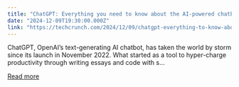 ```yaml
---
title: "ChatGPT: Everything you need to know about the AI-powered chatbot"
date: "2024-12-09T19:30:00.000Z"
link: "https://techcrunch.com/2024/12/09/chatgpt-everything-to-know-about-the-ai-chatbot/"
---
```


ChatGPT, OpenAI’s text-generating AI chatbot, has taken the world by storm since its launch in November 2022. What started as a tool to hyper-charge productivity through writing essays and code with s...

[Read more](https://techcrunch.com/2024/12/09/chatgpt-everything-to-know-about-the-ai-chatbot/)
